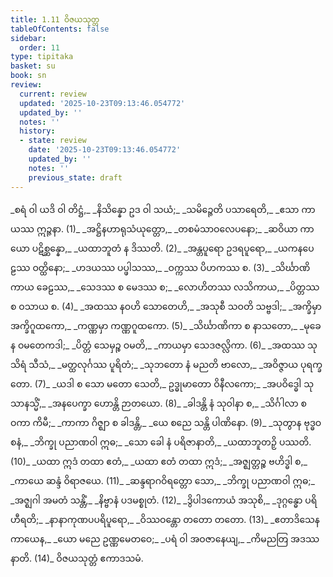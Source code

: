 ```yaml
---
title: 1.11 ဝိဇယသုတ္တ
tableOfContents: false
sidebar:
  order: 11
type: tipitaka
basket: su
book: sn
review:
  current: review
  updated: '2025-10-23T09:13:46.054772'
  updated_by: ''
  notes: ''
  history:
  - state: review
    date: '2025-10-23T09:13:46.054772'
    updated_by: ''
    notes: ''
    previous_state: draft
---
```



<ReviewStatus review={frontmatter.review} showDetails={true} />

<HypothesisAnnotation frontmatter={frontmatter} />

<DynamicBreadcrumb />

<Division number="195" book="sn" e="ch" v="18" p="307">

<Paragraph number="225" type="verses" book="sn">
_စရံ ဝါ ယဒိ ဝါ တိဋ္ဌံ,_  
_နိသိန္နော ဥဒ ဝါ သယံ;_  
_သမိဉ္ဇေတိ ပသာရေတိ,_  
_ဧသာ ကာယဿ ဣဉ္ဇနာ. (1)_  

</Paragraph>

</Division>
<Division number="196" book="sn" e="ch" v="18" p="307">

<Paragraph number="226" type="verses" book="sn">
_အဋ္ဌိနဟာရုသံယုတ္တော,_  
_တစမံသာဝလေပနော;_  
_ဆဝိယာ ကာယော ပဋိစ္ဆန္နော,_  
_ယထာဘူတံ န ဒိဿတိ. (2)_  

</Paragraph>

</Division>
<Division number="197" book="sn" e="ch" v="18" p="308">

<Paragraph number="227" type="verses" book="sn">
_အန္တပူရော ဥဒရပူရော,_  
_ယကနပေဠဿ ဝတ္ထိနော;_  
_ဟဒယဿ ပပ္ဖါသဿ,_  
_ဝက္ကဿ ပိဟကဿ စ. (3)_  

</Paragraph>

</Division>
<Division number="198" book="sn" e="ch" v="18" p="308">

<Paragraph number="228" type="verses" book="sn">
_သိင်္ဃာဏိကာယ ခေဠဿ,_  
_သေဒဿ စ မေဒဿ စ;_  
_လောဟိတဿ လသိကာယ,_  
_ပိတ္တဿ စ ဝသာယ စ. (4)_  

</Paragraph>

</Division>
<Division number="199" book="sn" e="ch" v="18" p="308">

<Paragraph number="229" type="verses" book="sn">
_အထဿ နဝဟိ သောတေဟိ,_  
_အသုစီ သဝတိ သဗ္ဗဒါ;_  
_အက္ခိမှာ အက္ခိဂူထကော,_  
_ကဏ္ဏမှာ ကဏ္ဏဂူထကော. (5)_  

</Paragraph>

</Division>
<Division number="200" book="sn" e="ch" v="18" p="308">

<Paragraph number="230" type="verses" book="sn">
_သိင်္ဃာဏိကာ စ နာသတော,_  
_မုခေန ဝမတေကဒါ;_  
_ပိတ္တံ သေမှဉ္စ ဝမတိ,_  
_ကာယမှာ သေဒဇလ္လိကာ. (6)_  

</Paragraph>

</Division>
<Division number="201" book="sn" e="ch" v="18" p="308">

<Paragraph number="231" type="verses" book="sn">
_အထဿ သုသိရံ သီသံ,_  
_မတ္ထလုင်္ဂဿ ပူရိတံ;_  
_သုဘတော နံ မညတိ ဗာလော,_  
_အဝိဇ္ဇာယ ပုရက္ခတော. (7)_  

</Paragraph>

</Division>
<Division number="202" book="sn" e="ch" v="18" p="308">

<Paragraph number="232" type="verses" book="sn">
_ယဒါ စ သော မတော သေတိ,_  
ဥဒ္ဓုမာတော ဝိနီလကော;_  
_အပဝိဒ္ဓေါ သုသာနသ္မိံ,_  
_အနပေက္ခာ ဟောန္တိ ဉာတယော. (8)_  

</Paragraph>

</Division>
<Division number="203" book="sn" e="ch" v="18" p="308">

<Paragraph number="233" type="verses" book="sn">
_ခါဒန္တိ နံ သုဝါနာ စ,_  
_သိင်္ဂါလာ စ ဝကာ ကိမီ;_  
_ကာကာ ဂိဇ္ဈာ စ ခါဒန္တိ,_  
_ယေ စညေ သန္တိ ပါဏိနော. (9)_  

</Paragraph>

</Division>
<Division number="204" book="sn" e="ch" v="18" p="308">

<Paragraph number="234" type="verses" book="sn">
_သုတွာန ဗုဒ္ဓဝစနံ,_  
_ဘိက္ခု ပညာဏဝါ ဣဓ;_  
_သော ခေါ နံ ပရိဇာနာတိ,_  
_ယထာဘူတဉှိ ပဿတိ. (10)_  

</Paragraph>

</Division>
<Division number="205" book="sn" e="ch" v="18" p="308">

<Paragraph number="235" type="verses" book="sn">
_ယထာ ဣဒံ တထာ ဧတံ,_  
_ယထာ ဧတံ တထာ ဣဒံ;_  
_အဇ္ဈတ္တဉ္စ ဗဟိဒ္ဓါ စ,_  
_ကာယေ ဆန္ဒံ ဝိရာဇယေ. (11)_  

</Paragraph>

</Division>
<Division number="206" book="sn" e="ch" v="18" p="308">

<Paragraph number="236" type="verses" book="sn">
_ဆန္ဒရာဂဝိရတ္တော သော,_  
_ဘိက္ခု ပညာဏဝါ ဣဓ;_  
_အဇ္ဈဂါ အမတံ သန္တိံ,_  
_နိဗ္ဗာနံ ပဒမစ္စုတံ. (12)_  

</Paragraph>

</Division>
<Division number="207" book="sn" e="ch" v="18" p="308">

<Paragraph number="237" type="verses" book="sn">
_ဒွိပါဒကောယံ အသုစိ,_  
_ဒုဂ္ဂန္ဓော ပရိဟီရတိ;_  
_နာနာကုဏပပရိပူရော,_  
_ဝိဿဝန္တော တတော တတော. (13)_  

</Paragraph>

</Division>
<Division number="208" book="sn" e="ch" v="18" p="308">

<Paragraph number="238" type="verses" book="sn">
_ဧတာဒိသေန ကာယေန,_  
_ယော မညေ ဥဏ္ဏမေတဝေ;_  
_ပရံ ဝါ အဝဇာနေယျ,_  
_ကိမညတြ အဒဿနာတိ. (14)_  


</Paragraph>
</Division>

<Paragraph number="239" type="center" book="sn">
ဝိဇယသုတ္တံ ဧကာဒသမံ.
</Paragraph>